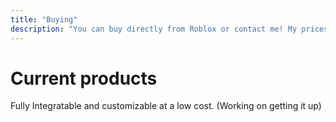 ```yaml
---
title: "Buying"
description: "You can buy directly from Roblox or contact me! My prices are only available in Robux."
---
```


# Current products

<CardGroup cols={2}>
  <Card title="All Products" icon="magnifying-glass" href="https://packables.store/686b702d85a3c65bdbd433ee">
    
  </Card>
  <Card title="Queue/Line System" icon="arrow-down-1-9" href="https://packables.store/686b702d85a3c65bdbd433ee">
    Fully Integratable and customizable at a low cost. (Working on getting it up)
  </Card>
</CardGroup>